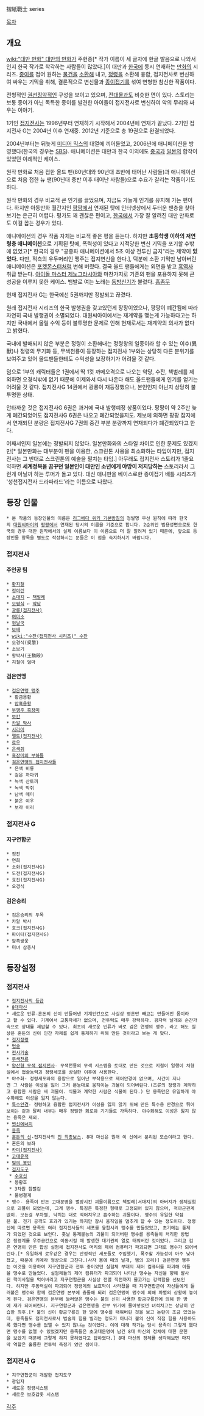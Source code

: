 摺紙戰士 series

[[목차]]

== 개요 ==
[[wiki:"대만 만화" 대만의 만화가]] 주현종[* 작가 이름이 세 글자에 한글 발음으로 나와서인지 한국 작가로 착각하는 사람들이 많았다.]이 대만과 [[한국]]에 동시 연재하는 [[만화]]의 시리즈. [[종이]]를 접어 원하는 [[물건]]을 [[소환]]해 내고, [[정령]]을 소환해 융합, 접지전사로 변신하여 싸우는 기믹을 취해, 결론적으로 변신물과 [[종이접기]]를 섞여 변형한 참신한 작품이다.

전형적인 [[권선징악]]적인 구성을 보이고 있으며, [[전대물]]과도 비슷한 면이 있다. 스토리는 보통 종이가 아닌 독특한 종이를 발견한 아이들이 접지전사로 변신하여 악의 무리와 싸우는 이야기.

1기인 [[접지전사]]는 1996년부터 연재하기 시작해서 2004년에 연재가 끝났다. 2기인 접지전사 G는 2004년 이후 연재중. 2012년 기준으로 총 19권으로 완결되었다.

2004년부터는 뒤늦게 [[미디어 믹스]]의 대열에 끼어들었고, 2006년에 애니메이션을 방영했다(한국의 경우는 [[SBS]]). 애니메이션은 대만과 한국 이외에도 [[중국]]과 [[일본]]의 합작이 있었던 이례적인 케이스.

원작 만화로 처음 접한 올드 팬(80년대와 90년대 초반에 태어난 사람들)과 애니메이션으로 처음 접한 뉴 팬(90년대 중반 이후 태어난 사람들)으로 수요가 갈리는 작품이기도 하다.

원작 만화의 경우 비교적 큰 인기를 끌었으며, 지금도 가늘게 인기를 유지해 가는 편이다. 하지만 아동만화 월간지인 [[팡팡]]에서 연재된 탓에 인터넷상에서 두터운 팬층을 찾아보기는 은근히 어렵다. 평가도 꽤 괜찮은 편이고, [[한국]]에서 가장 잘 알려진 대만 만화로도 이걸 꼽는 경우가 있다.

애니메이션의 경우 작품 자체는 비교적 좋은 평을 듣는다. 하지만 '''초등학생 이하의 저연령층 애니메이션'''으로 기획된 탓에, 폭력성이 있다고 지적당한 변신 기믹을 포기할 수밖에 없었고[* 한국의 경우 "공중파 애니메이션에서 5초 이상 전투신 금지"라는 제약이 '''있었다.''' 다만, 적측의 우두머리인 맹주는 접지변신을 한다.], 덕분에 소환 기믹만 남아버린 애니메이션은 [[포켓몬스터]]처럼 변해 버렸다. 결국 올드 팬들에게는 외면을 받고 [[흑역사]] 취급 받는다. [[아이돌 마스터 제노그라시아]]와 마찬가지로 기존의 팬을 포용하지 못해 큰 성공을 이루지 못한 케이스. 뱀발로 여는 노래는 [[동방신기]]가 불렀다. [[흠좀무]]

현재 접지전사 G는 한국에선 5권까지만 정발되고 끊겼다.

원래 접지전사 시리즈의 한국 발행권을 갖고있던게 팡팡이었으나, 팡팡이 폐간됨에 따라 자연히 국내 발행권이 소멸되었다. 대원씨아이에서는 재계약을 맺는게 가능하다고는 하지만 국내에서 올릴 수익 등이 불투명한 문제로 인해 현재로서는 재계약의 의사가 없다고 밝혔다.

국내에 발매되지 않은 부분은 정령이 소환해내는 정령왕의 일종이라 할 수 있는 이수(異獸)나 정령의 무기화 등, 무색천룡이 등장하는 접지전사 1부와는 상당히 다른 분위기를 보여주고 있어 올드팬들한테도 수익성을 보장하기가 어려울 것 같다.

덤으로 1부의 캐릭터들은 1권에서 딱 1컷 까메오격으로 나오는 악당, 수잔, 책벌레를 제외하면 오경식밖에 없기 때문에 이제와서 다시 나온다 해도 올드팬들에게 인기를 얻기는 어려울 것 같다. 접지전사G 14권에서 광룡이 재등장했으나, 본인인지 아닌지 상당히 불투명한 상태.

안타까운 것은 접지전사G 6권은 과거에 국내 발행예정 상품이었다. 팡팡이 약 2주만 늦게 폐간되었어도 접지전사G 6권은 나오고 폐간되었을지도. 제보에 의하면 팡팡 잡지에서 연재되던 분량은 접지전사G 7권의 중간 부분 분량까지 연재되다가 폐간되었다고 한다.

어째서인지 일본에는 정발되지 않았다. 일본만화와의 스타일 차이로 인한 문제도 있겠지만[* 일본만화는 대부분이 펜을 이용한, 스크린톤 사용을 최소화하는 타입이지만, 접지전사는 그 반대로 스크린톤의 예술을 펼치는 타입.] 아무래도 접지전사 스토리가 1줄요약하면 '''세계정복을 꿈꾸던 일본인이 대만인 소년에게 야망이 저지당하는''' 스토리라서 그런게 아닐까 하는 루머가 돌고 있다. 대신 애니판을 베이스로한 종이접기 배틀 시리즈가 '성천접지전사 드라파라드'라는 이름으로 나왔다.
== 등장 인물 == 
 * 본 작품의 등장인물의 이름은 [[리그베다 위키 기본방침]]의 정발명 우선 원칙에 따라 한국의 [[대원씨아이]]의 [[팡팡]]에서 연재된 당시의 이름을 기준으로 합니다. 2순위인 범용성면으로도 한국의 경우 대만 원작에서의 실제 이름보다 이 이름으로 더 잘 알려져 있기 때문에, 앞으로 등장인물 항목을 별도로 작성하시는 분들은 이 점을 숙지하시기 바랍니다.
=== 접지전사 ===
==== 주인공 팀 ====
 * [[황지철]]
 * [[정여린]]
 * [[소대지]] ← [[책벌레]]
 * [[오평식]] ← [[악당]]
 * [[광룡(접지전사)]]
 * [[여미소]] 
 * [[현달국]]
 * [[보배]]
 * [[wiki:"수잔(접지전사 시리즈)" 수잔]]
 * 오경식(吳擎)
 * 소보기
 * 황박사(王動殿)
 * 지철이 엄마
==== 검은연맹 ====
 * [[검은연맹 맹주]]
  * 황금용황
  * [[암흑용황]]
 * [[부맹주 흑장미]]
 * [[보칸]]
 * [[카알 박사]]
 * [[시라이]]
 * [[펠트(접지전사)]]
 * [[료우]]
 * [[은색쥐]]
 * [[흑장미의 부하들]]
 * [[검은연맹의 접지전사들]]
  * 은색 비룡
  * 검은 까마귀
  * 녹색 산토끼
  * 녹색 박쥐
  * 남색 매미
  * 붉은 여우
  * 보라 이리
=== 접지전사 G ===
==== 지구연합군 ====
 * 정진
 * 연희
 * 소화(접지전사G)
 * 도전(접지전사G)
 * 효진(접지전사G)
 * 오경식
==== 검은승리  ====
 * 검은승리의 두목
 * 카알 박사
 * 호크(접지전사G)
 * 파이터(접지전사G)
 * 암흑쌍웅
 * 미녀 삼총사

== 등장설정 ==
=== 접지전사 ===
 * [[접지전사의 등급]]
 * [[8대마신]]
 * 새로운 인류-혼돈의 신이 만들어낸 기계인간으로 사실상 영혼만 빼고는 만들어진 몸이라고 할 수 있다. 기계여서 고통자체가 없으며, 전투력도 매우 강력하다. 광자력 날개와 순간가속으로 상대를 제압할 수 있다. 최초의 새로운 인류가 바로 검은 연맹의 맹주. 라고 해도 실상은 혼돈의 신이 인간 자체를 쉽게 통제하기 위해 만든 것이라고 보는 게 맞다.
 * [[접지정령]]
 * [[법술]]
 * [[전사기술]]
 * [[무색천룡]]
 * [[양산형 무색 접지전사]]- 무색천룡의 무색 시스템을 토대로 만든 것으로 지철이 일행이 처형실에서 법술능력과 정령세포를 상실한 이후에 사용한다.
 * 야수화- 정령세포와의 융합으로 일어난 부작용으로 제어안경이 없으며, 시간이 지나면 그 사람은 이성을 잃어 그저 본능대로 움직이는 괴물이 되어버린다.(조류의 정령과 계약하고 융합한 사람은 새 괴물이. 식물과 계약한 사람은 식물이 된다.) 단 용족만은 유일하게 야수화해도 이성을 잃지 않는다.
 * [[특수안경]]- 정령하고 융합한 접지전사가 이성을 잃지 않기 위해 만든 특수용 안경으로 튀어보이는 겉과 달리 내부는 매우 정밀한 회로와 기기들로 가득하다. 야수화해도 이성은 잃지 않는 용족은 제외.
 * [[변신에너지]]
 * [[용족]]
 * [[혼돈의 신]]-접지전사의 [[진 최종보스]]. 8대 마신은 원래 이 신에서 분리된 모습이라고 한다.
 * 혼돈의 보좌
 * [[카미(접지전사)]]
 * [[고대유적]]
 * [[빛의 봉인]]
 * [[접지도구]]
  * [[수호신]]
  * 봉황호
  * 3차원 참렬검
  * 물병결계
 * 맹수- 용족이 만든 고대문명을 멸망시킨 괴물이름으로 책벌레(서대지)의 아버지가 생체실험으로 괴물이 되었는데, 그게 맹수. 특징은 특정한 형태로 고정되어 있지 않으며, 적아군관계없이. 모든걸 무차별, 닥치는 대로 먹어치우고 흡수하는 괴물이다. 맹수의 유일한 약점은 불. 전기 공격도 효과가 있기는 하지만 잠시 움직임을 멈추게 할 수 있는 정도이다. 정령신에 따르면 용족도 여러 접지전사들의 세포를 융합시켜 맹수를 만들었었고, 초기에는 통제가 되었던 것으로 보인다. 훗날 통제불능의 괴물이 되어버린 맹수를 용족들이 처리한 방법은 정령계를 우주공간으로 이동시킬 때 발생한 대기권의 열로 태워버린 것이었다. 그리고 검은 연맹이 만든 합성 실험체 접지전사도 머리의 제어 컴퓨터가 파괴되면 그대로 맹수가 되어버린다.[* 유일하게 료우같은 경우는 안정적인 세포들로 주입했기, 폭주할 가능성이 아주 낮아졌고, 때문에 키메라 형상으로 그친다.(사자 몸에 매의 날개, 뱀의 꼬리)] 검은연맹 맹주는 이것을 이용하여 지구연합군과 전투 중이었던 실험체 부대의 제어 컴퓨터를 파괴해 이들을 맹수로 만들었다. 실험체들의 제어 컴퓨터가 파괴되어 나타난 맹수는 자신을 향해 발사된 핵미사일을 먹어버리고 지구연합군을 사실상 전멸 직전까지 몰고가는 강력함을 선보인다. 하지만 주동력실이 파괴되어 정령계의 보호막이 사라졌을 때 지구연합군이 자신들에게 들러붙은 맹수와 함께 검은연맹 본부에 충돌해 되려 검은연맹이 맹수에 의해 파멸의 상황에 놓이게 된다. 검은연맹의 본부에 눌러앉은 맹수는 불의 신이 사용한 황금구룡진에 의해 한 방에 재가 되어버린다. 지구연합군과 검은연맹을 전부 위기에 몰아넣었던 녀석치고는 상당히 안습한 최후.[* 불의 신이 황금구룡진 한 방에 맹수를 태워버린 것을 보고 논란이 조금 있었는데, 용족들도 접지전사로서 법술의 힘을 빌리는 정도가 아니라 불의 신이 직접 힘을 사용하도록 했다면 맹수를 없앨 수 있지 않냐는 것이었다. 이에 대해 작가는 당시 용족이 그렇게 했다면 맹수를 없앨 수 있었겠지만 용족들은 초고대문명이 남긴 8대 마신의 정체에 대한 문헌을 보았기 때문에 그렇게 하지 못하였다고 답하였다.] 8대 마신의 정체를 생각해보면 마지막 역할은 훌륭한 전투력 측정기 였던 셈이다.
=== 접지전사 G ===
 * 지구연합군이 개발한 접지도구
 * 광입자
 * 새로운 정령시스템
 * 새로운 보호갑옷 시스템

[[각주]]
